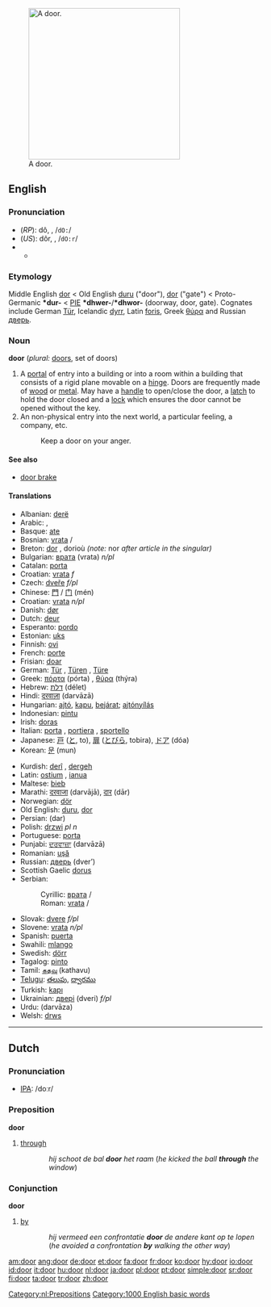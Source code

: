 [[Image:Doorway La Ronce National Trust for Jersey.jpg|thumb|300px|right|A door.]]

==English==

{{rank|myself|morning|money|275|door|round|kind|form}}

{{wikipedia}}

=== Pronunciation ===
*(''RP''): dô, {{IPAchar|/dɔː/}}, /<tt>dO:</tt>/
*(''US''): dôr, {{IPAchar|/dɔːr/, /doʊr/}}, /<tt>dO:r</tt>/
*{{audio|en-us-door.ogg|Audio (US)}}
**{{IPAchar|[[rhymes:English:-ɔː(r)|Rhymes: -ɔː(r)]]}}

===Etymology===
Middle English [[dor]] < Old English [[duru]] ("door"), [[dor]] ("gate") < Proto-Germanic '''*dur-''' < [[PIE]] '''*dhwer-'''/'''*dhwor-''' (doorway, door, gate). Cognates include German [[Tür]], Icelandic [[dyrr]], Latin [[foris]], Greek [[θύρα]] and Russian [[дверь]].

=== Noun ===
'''door''' (''plural:'' [[doors]], set of doors)

#A [[portal]] of entry into a building or into a room within a building that consists of a  rigid plane movable on a [[hinge]]. Doors are frequently made of [[wood]] or [[metal]]. May have a [[handle]] to open/close the door, a [[latch]] to hold the door closed and a [[lock]] which ensures the door cannot be opened without the key.
#An non-physical entry into the next world, a particular feeling, a company, etc. 
#:Keep a door on your anger.

==== See also ====
* [[door brake]]

==== Translations ====
{{top}}
*Albanian: [[derë]]
*Arabic: {{ARchar|[[باب|بَابٌ]]}} {{IPAchar|(baːb)}} {{m}}, {{ARchar|[[باب|أبْوَاب]]}} {{IPAchar|(’abwáːb)}} {{p}}
*Basque: [[ate]]
*Bosnian: [[vrata]] {{f}} {{s}}/{{p}}
*Breton: [[dor]] {{f}}, dorioù {{p}} ''(note:'' nor ''after article in the singular)''
*Bulgarian: [[врата]] (vrata) ''n/pl''
*Catalan: [[porta]] {{f}}
*Croatian: [[vrata]] ''f''
*Czech: [[dveře]]  ''f/pl''
*Chinese: [[門]] / [[门]] (mén)
*Croatian: [[vrata]] ''n/pl''
*Danish: [[dør]]
*Dutch: [[deur]] {{f}}
*Esperanto: [[pordo]]
*Estonian: [[uks]]
*Finnish: [[ovi]]
*French: [[porte]] {{f}}
*Frisian: [[doar]]
*German: [[Tür]] {{f}}, [[Türen]] {{p}}, [[Türe]] {{f}}
*Greek: [[πόρτα]] (pórta) {{f}}, [[θύρα]] (thýra) {{f}}
*Hebrew: [[דלת]] (délet) {{f}}
*Hindi: [[दरवाज़ा]] (darvāzā) {{m}}
*Hungarian: [[ajtó]], [[kapu]], [[bejárat]]; [[ajtónyílás]]
*Indonesian: [[pintu]]
*Irish: [[doras]]
*Italian: [[porta]] {{f}}, [[portiera]] {{f}}, [[sportello]] {{m}}
*Japanese: [[戸]] ([[と]], to), [[扉]] ([[とびら]], tobira), [[ドア]] (dóa)
*Korean: [[문]] (mun)
{{mid}}
*Kurdish: [[derî]] {{m}}, [[dergeh]] {{m}}
*Latin: [[ostium]] {{n}}, [[ianua]] {{f}}
*Maltese: [[bieb]]
*Marathi: [[दरवाजा]] (darvājā), [[दार]] (dār)
*Norwegian: [[dör]]
*Old English: [[duru]], [[dor]]
*Persian: {{FAchar|[[در]]}} (dar)
*Polish: [[drzwi]] ''pl n''
*Portuguese: [[porta]] {{f}}
*Punjabi: [[ਦਰਵਾਜ਼ਾ]] (darvāzā)
*Romanian: [[uşă]] {{f}}
*Russian: [[дверь]] (dver’) {{f}}
*Scottish Gaelic [[dorus]] {{m}}
*Serbian:
*:Cyrillic: [[врата]] {{f}} {{s}}/{{p}}
*:Roman: [[vrata#Serbian|vrata]] {{f}} {{s}}/{{p}}
*Slovak: [[dvere]]  ''f/pl''
*Slovene: [[vrata]] ''n/pl''
*Spanish: [[puerta]] {{f}}
*Swahili: [[mlango]]
*Swedish: [[dörr]] {{c}}
*Tagalog: [[pinto]]
*Tamil: [[கதவு]] (kathavu)
*[[Telugu]]: [[తలుపు]], [[ద్వారము]]
*Turkish: [[kapı]]
*Ukrainian: [[двері]] (dveri) ''f/pl''
*Urdu: {{URchar|[[دروازہ]]}} (darvāza) {{m}}
*Welsh: [[drws]]
{{bottom}}

----

==Dutch==
=== Pronunciation ===
*[[w:IPA|IPA]]: /doːr/

=== Preposition ===
'''door'''
# [[through]]
::''hij schoot de bal '''door''' het raam'' (''he kicked the ball '''through''' the window'')

[[Category:nl:Prepositions]]

=== Conjunction ===
'''door'''
# [[by]]
::''hij vermeed een confrontatie '''door''' de andere kant op te lopen'' (''he avoided a confrontation '''by''' walking the other way'')

<!--
=== Adverb ===
'''door'''
# ... don't know how to explain this right now
-->

[[Category:1000 English basic words]]

[[am:door]]
[[ang:door]]
[[de:door]]
[[et:door]]
[[fa:door]]
[[fr:door]]
[[ko:door]]
[[hy:door]]
[[io:door]]
[[id:door]]
[[it:door]]
[[hu:door]]
[[nl:door]]
[[ja:door]]
[[pl:door]]
[[pt:door]]
[[simple:door]]
[[sr:door]]
[[fi:door]]
[[ta:door]]
[[tr:door]]
[[zh:door]]